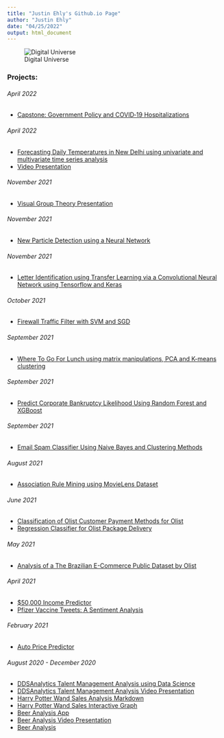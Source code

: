 ```yaml
---
title: "Justin Ehly's Github.io Page"
author: "Justin Ehly"
date: "04/25/2022"
output: html_document
---
```


![Digital Universe](https://user-images.githubusercontent.com/69697451/98739903-ca75ec80-236f-11eb-8339-f9c837f2bf1d.jpg)



### **Projects:**
###### April 2022
- [Capstone: Government Policy and COVID‑19 Hospitalizations](https://github.com/justinehly/covid_capstone/blob/main/Python/Capstone%20B%20-%20COVID-19_Final.ipynb)

###### April 2022
- [Forecasting Daily Temperatures in New Delhi using univariate and multivariate time series analysis](https://github.com/justinehly/New-Delhi-Temperature-Forecasting/blob/main/New_Delhi_Temp_Forecasting_Ehly_Code.Rmd)
- [Video Presentation](https://youtu.be/zMKD_C_ur2o)

###### November 2021
- [Visual Group Theory Presentation](https://youtu.be/hzn2G5lUZ5Q)

###### November 2021
- [New Particle Detection using a Neural Network](https://github.com/justinehly/Particle-Discovery-using-NN)

###### November 2021
- [Letter Identification using Transfer Learning via a Convolutional Neural Network using Tensorflow and Keras](https://github.com/justinehly/Transfer-Learning-with-Hand-Written-Letters)

###### October 2021
- [Firewall Traffic Filter with SVM and SGD](https://github.com/justinehly/Firewall-Traffic-Detector---SVM-SGD)

###### September 2021
- [Where To Go For Lunch using matrix manipulations, PCA and K-means clustering](https://github.com/justinehly/Where-to-go-for-lunch)

###### September 2021
- [Predict Corporate Bankruptcy Likelihood Using Random Forest and XGBoost](https://github.com/justinehly/Predict-Corp-Bankruptcy)

###### September 2021
- [Email Spam Classifier Using Naive Bayes and Clustering Methods](https://github.com/justinehly/Email-Spam-Classifier)


###### August 2021
- [Association Rule Mining using MovieLens Dataset](https://github.com/justinehly/Lab-3/blob/72c47460a30d0d0b46d401b7863d28cff7f16c6c/Lab3-Ehly-Barrera-Olanipekun-Cheruvathoor.ipynb)

###### June 2021
- [Classification of Olist Customer Payment Methods for Olist](https://nbviewer.jupyter.org/github/justinehly/olist/blob/main/Lab%202/Lab%202%20Notebook_Merged_Post_Submission.ipynb)
- [Regression Classifier for Olist Package Delivery](https://nbviewer.jupyter.org/github/justinehly/olist/blob/main/Mini%20Lab/MiniLab_Berrera_Ehly_Cheruvathoor_Olan_630p_revised.ipynb)

###### May 2021
- [Analysis of a The Brazilian E-Commerce Public Dataset by Olist](https://nbviewer.jupyter.org/github/justinehly/olist/blob/main/Lab1%20-%20Visualization%20and%20Data%20Processing/Olist%20-%20Lab%20One%20-Visualization%20and%20Data%20Processing.ipynb)

###### April 2021
- [$50,000 Income Predictor](https://github.com/justinehly/6372---50k-Income-Predictor/blob/43d5dcc1295e784c50be2835f0829cbac52c30c8/Write%20Up/Income%20Predictor%20WriteUp%20-%20GilbertMillerEhly.pdf)
- [Pfizer Vaccine Tweets: A Sentiment Analysis](https://github.com/justinehly/7330-Term-Project/blob/main/FinalProject7330EhlyNorelliYU.pdf)

###### February 2021
- [Auto Price Predictor](https://github.com/justinehly/6372-Auto-Pricing-Project/blob/main/Cars%20MSRP%20Write-up.pdf)

###### August 2020 - December 2020
- [DDSAnalytics Talent Management Analysis using Data Science](https://justinehly.github.io/Case-Study-2-2.html)
- [DDSAnalytics Talent Management Analysis Video Presentation](https://www.screencast.com/t/leqSdPsrP)
- [Harry Potter Wand Sales Analysis Markdown](https://justinehly.github.io/Wand-Sales-in-Diagon-Alley.html)
- [Harry Potter Wand Sales Interactive Graph](https://justinehly.github.io/Wands%20Graphic.html)
- [Beer Analysis App](https://justindatascience2022.shinyapps.io/Shiny-Beer-App/?_ga=2.80532688.673731951.1604853073-107840330.1604589769)
- [Beer Analysis Video Presentation](https://www.youtube.com/watch?v=_ceMtZXqPQ8&feature=youtu.be)
- [Beer Analysis](https://justinehly.github.io/Case_Study_1_Knit.html)

